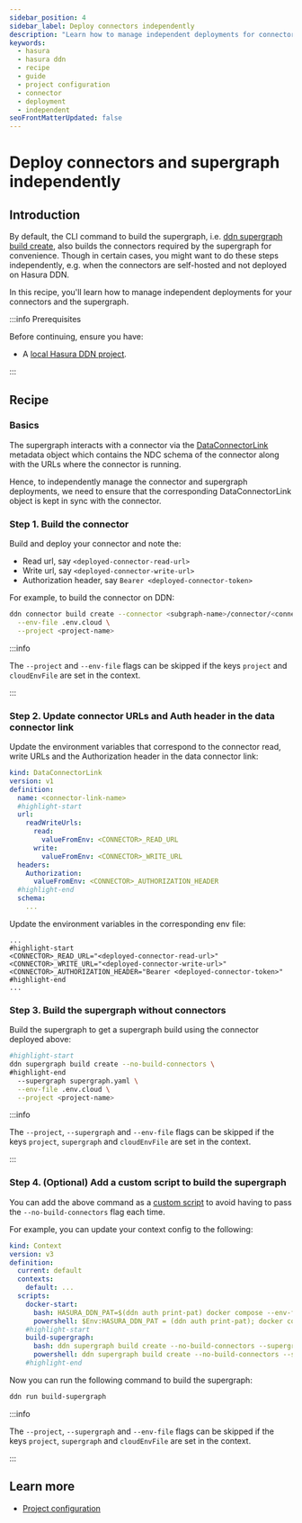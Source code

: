 ```yaml
---
sidebar_position: 4
sidebar_label: Deploy connectors independently
description: "Learn how to manage independent deployments for connectors and the supergraph"
keywords:
  - hasura
  - hasura ddn
  - recipe
  - guide
  - project configuration
  - connector
  - deployment
  - independent
seoFrontMatterUpdated: false
---
```


# Deploy connectors and supergraph independently

## Introduction

By default, the CLI command to build the supergraph, i.e. [ddn supergraph build create](/cli/commands/ddn_supergraph_build_create.mdx),
also builds the connectors required by the supergraph for convenience. Though in certain cases, you might want to do
these steps independently, e.g. when the connectors are self-hosted and not deployed on Hasura DDN.

In this recipe, you'll learn how to manage independent deployments for your connectors and the supergraph.

:::info Prerequisites

Before continuing, ensure you have:

- A [local Hasura DDN project](/getting-started/quickstart.mdx).

:::

## Recipe

### Basics

The supergraph interacts with a connector via the [DataConnectorLink](/supergraph-modeling/data-connector-links.mdx)
metadata object which contains the NDC schema of the connector along with the URLs where the connector is running.

Hence, to independently manage the connector and supergraph deployments, we need to ensure that the corresponding
DataConnectorLink object is kept in sync with the connector.

### Step 1. Build the connector

Build and deploy your connector and note the:
- Read url, say `<deployed-connector-read-url>`
- Write url, say `<deployed-connector-write-url>`
- Authorization header, say `Bearer <deployed-connector-token>`

For example, to build the connector on DDN:

```bash title="Build connector on DDN using config at <subgraph-name>/connector/<connector-name>/connector.yaml"
ddn connector build create --connector <subgraph-name>/connector/<connector-name>/connector.yaml \
  --env-file .env.cloud \
  --project <project-name>
```

:::info

The `--project` and `--env-file` flags can be skipped if the keys `project` and `cloudEnvFile` are set in the context.

:::

### Step 2. Update connector URLs and Auth header in the data connector link

Update the environment variables that correspond to the connector read, write URLs and the Authorization header in the
data connector link:

```yaml title="For example: <subgraph-name>/metadata/<connector-link-name>.hml"
kind: DataConnectorLink
version: v1
definition:
  name: <connector-link-name>
  #highlight-start
  url:
    readWriteUrls:
      read:
        valueFromEnv: <CONNECTOR>_READ_URL
      write:
        valueFromEnv: <CONNECTOR>_WRITE_URL
  headers:
    Authorization:
      valueFromEnv: <CONNECTOR>_AUTHORIZATION_HEADER
  #highlight-end
  schema:
    ...
```

Update the environment variables in the corresponding env file:

```env title="For example: .env.cloud"
...
#highlight-start
<CONNECTOR>_READ_URL="<deployed-connector-read-url>"
<CONNECTOR>_WRITE_URL="<deployed-connector-write-url>"
<CONNECTOR>_AUTHORIZATION_HEADER="Bearer <deployed-connector-token>"
#highlight-end
...
```

### Step 3. Build the supergraph without connectors

Build the supergraph to get a supergraph build using the connector deployed above:

```bash title="Create supergraph build on DDN without building the related connectors:"
#highlight-start
ddn supergraph build create --no-build-connectors \
#highlight-end
  --supergraph supergraph.yaml \
  --env-file .env.cloud \
  --project <project-name>
```

:::info

The `--project`, `--supergraph` and `--env-file` flags can be skipped if the keys `project`, `supergraph` and
`cloudEnvFile` are set in the context.

:::

### Step 4. (Optional) Add a custom script to build the supergraph

You can add the above command as a [custom script](/project-configuration/custom-scripts.mdx) to avoid having to pass
the `--no-build-connectors` flag each time.

For example, you can update your context config to the following:

```yaml title="<project-root>/.hasura/context.yaml:"
kind: Context
version: v3
definition:
  current: default
  contexts:
    default: ...
  scripts:
    docker-start:
      bash: HASURA_DDN_PAT=$(ddn auth print-pat) docker compose --env-file .env up --build --pull always -d
      powershell: $Env:HASURA_DDN_PAT = (ddn auth print-pat); docker compose --env-file .env up --build --pull always -d
    #highlight-start
    build-supergraph:
      bash: ddn supergraph build create --no-build-connectors --supergraph supergraph.yaml --env-file .env.cloud --project <project-name>
      powershell: ddn supergraph build create --no-build-connectors --supergraph supergraph.yaml --env-file .env.cloud --project <project-name>
    #highlight-end
```

Now you can run the following command to build the supergraph:

```bash
ddn run build-supergraph
```

:::info

The `--project`, `--supergraph` and `--env-file` flags can be skipped if the keys `project`, `supergraph` and
`cloudEnvFile` are set in the context.

:::

## Learn more

- [Project configuration](/project-configuration/overview.mdx)
